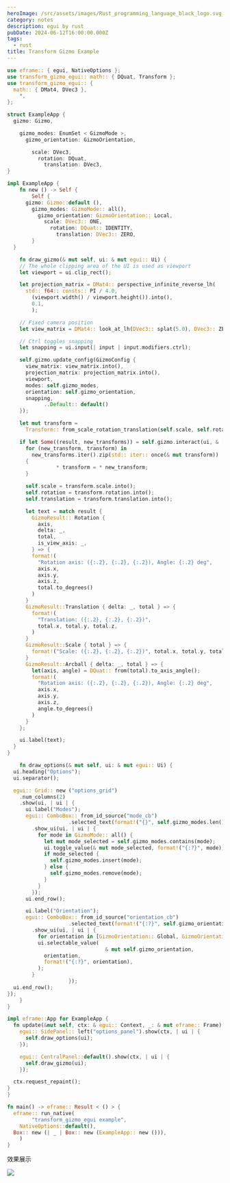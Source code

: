 ```yaml
---
heroImage: /src/assets/images/Rust_programming_language_black_logo.svg_.jpg
category: notes
description: egui by rust
pubDate: 2024-06-12T16:00:00.000Z
tags:
  - rust
title: Transform Gizmo Example
---
```


```rust
use eframe:: { egui, NativeOptions };
use transform_gizmo_egui:: math:: { DQuat, Transform };
use transform_gizmo_egui:: {
  math:: { DMat4, DVec3 },
    *,
};

struct ExampleApp {
  gizmo: Gizmo,

    gizmo_modes: EnumSet < GizmoMode >,
      gizmo_orientation: GizmoOrientation,

        scale: DVec3,
          rotation: DQuat,
            translation: DVec3,
}

impl ExampleApp {
    fn new () -> Self {
        Self {
      gizmo: Gizmo::default (),
        gizmo_modes: GizmoMode:: all(),
          gizmo_orientation: GizmoOrientation:: Local,
            scale: DVec3:: ONE,
              rotation: DQuat:: IDENTITY,
                translation: DVec3:: ZERO,
        }
  }

    fn draw_gizmo(& mut self, ui: & mut egui:: Ui) {
    // The whole clipping area of the UI is used as viewport
    let viewport = ui.clip_rect();

    let projection_matrix = DMat4:: perspective_infinite_reverse_lh(
      std:: f64:: consts:: PI / 4.0,
        (viewport.width() / viewport.height()).into(),
        0.1,
        );

    // Fixed camera position
    let view_matrix = DMat4:: look_at_lh(DVec3:: splat(5.0), DVec3:: ZERO, DVec3::Y);

    // Ctrl toggles snapping
    let snapping = ui.input(| input | input.modifiers.ctrl);

    self.gizmo.update_config(GizmoConfig {
      view_matrix: view_matrix.into(),
      projection_matrix: projection_matrix.into(),
      viewport,
      modes: self.gizmo_modes,
      orientation: self.gizmo_orientation,
      snapping,
            ..Default:: default()
    });

    let mut transform =
      Transform:: from_scale_rotation_translation(self.scale, self.rotation, self.translation);

    if let Some((result, new_transforms)) = self.gizmo.interact(ui, & [transform]) {
      for (new_transform, transform) in
        new_transforms.iter().zip(std:: iter:: once(& mut transform))
      {
                * transform = * new_transform;
      }

      self.scale = transform.scale.into();
      self.rotation = transform.rotation.into();
      self.translation = transform.translation.into();

      let text = match result {
        GizmoResult:: Rotation {
          axis,
          delta: _,
          total,
          is_view_axis: _,
        } => {
        format!(
          "Rotation axis: ({:.2}, {:.2}, {:.2}), Angle: {:.2} deg",
          axis.x,
          axis.y,
          axis.z,
          total.to_degrees()
        )
      }
      GizmoResult::Translation { delta: _, total } => {
        format!(
          "Translation: ({:.2}, {:.2}, {:.2})",
          total.x, total.y, total.z,
        )
      }
      GizmoResult::Scale { total } => {
        format!("Scale: ({:.2}, {:.2}, {:.2})", total.x, total.y, total.z,)
      }
      GizmoResult::Arcball { delta: _, total } => {
        let(axis, angle) = DQuat:: from(total).to_axis_angle();
        format!(
          "Rotation axis: ({:.2}, {:.2}, {:.2}), Angle: {:.2} deg",
          axis.x,
          axis.y,
          axis.z,
          angle.to_degrees()
        )
      }
    };

    ui.label(text);
  }
}

    fn draw_options(& mut self, ui: & mut egui:: Ui) {
  ui.heading("Options");
  ui.separator();

  egui:: Grid:: new ("options_grid")
    .num_columns(2)
    .show(ui, | ui | {
      ui.label("Modes");
      egui:: ComboBox:: from_id_source("mode_cb")
                    .selected_text(format!("{}", self.gizmo_modes.len()))
        .show_ui(ui, | ui | {
          for mode in GizmoMode:: all() {
            let mut mode_selected = self.gizmo_modes.contains(mode);
            ui.toggle_value(& mut mode_selected, format!("{:?}", mode));
            if mode_selected {
              self.gizmo_modes.insert(mode);
            } else {
              self.gizmo_modes.remove(mode);
            }
          }
        });
      ui.end_row();

      ui.label("Orientation");
      egui:: ComboBox:: from_id_source("orientation_cb")
                    .selected_text(format!("{:?}", self.gizmo_orientation))
        .show_ui(ui, | ui | {
          for orientation in [GizmoOrientation:: Global, GizmoOrientation:: Local] {
          ui.selectable_value(
                                & mut self.gizmo_orientation,
            orientation,
            format!("{:?}", orientation),
          );
        }
                    });
  ui.end_row();
});
    }
}

impl eframe::App for ExampleApp {
  fn update(&mut self, ctx: & egui:: Context, _: & mut eframe:: Frame) {
    egui:: SidePanel:: left("options_panel").show(ctx, | ui | {
      self.draw_options(ui);
    });

    egui:: CentralPanel::default().show(ctx, | ui | {
      self.draw_gizmo(ui);
    });

  ctx.request_repaint();
}
}

fn main() -> eframe:: Result < () > {
  eframe:: run_native(
        "transform_gizmo_egui example",
    NativeOptions::default(),
  Box:: new (| _ | Box:: new (ExampleApp:: new ())),
    )
}
```

效果展示

![](/src/assets/images/1718280061469.png)
